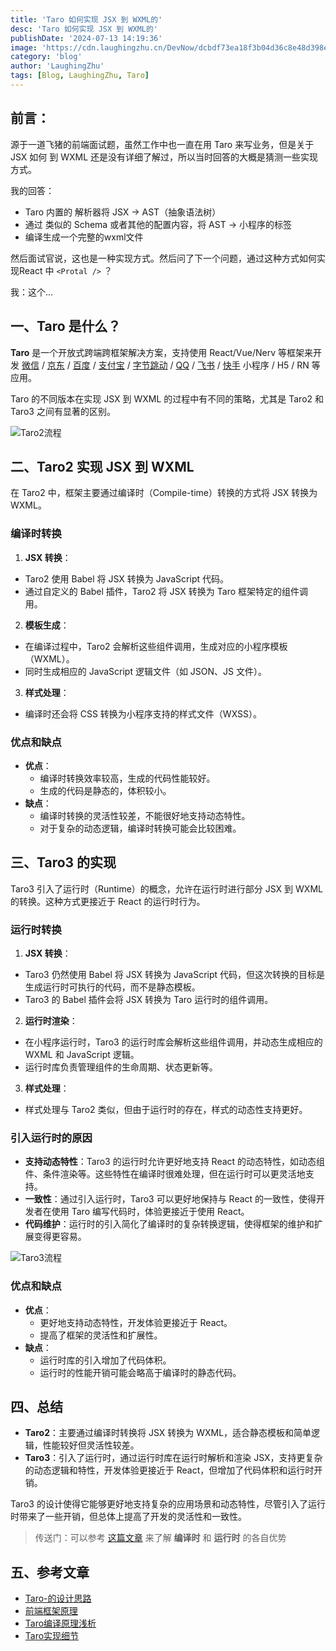 ```yaml
---
title: 'Taro 如何实现 JSX 到 WXML的'
desc: 'Taro 如何实现 JSX 到 WXML的'
publishDate: '2024-07-13 14:19:36'
image: 'https://cdn.laughingzhu.cn/DevNow/dcbdf73ea18f3b04d36c8e48d398e3ad-f0ecb8.png'
category: 'blog'
author: 'LaughingZhu'
tags: [Blog, LaughingZhu, Taro]
---
```


## 前言：

源于一道飞猪的前端面试题，虽然工作中也一直在用 Taro 来写业务，但是关于 JSX 如何 到 WXML 还是没有详细了解过，所以当时回答的大概是猜测一些实现方式。

我的回答：

- Taro 内置的 解析器将 JSX -> AST（抽象语法树）
- 通过 类似的 Schema 或者其他的配置内容，将 AST -> 小程序的标签
- 编译生成一个完整的wxml文件

然后面试官说，这也是一种实现方式。然后问了下一个问题，通过这种方式如何实现React 中 `<Protal />` ？

我：这个...

## 一、Taro 是什么？

**Taro** 是一个开放式跨端跨框架解决方案，支持使用 React/Vue/Nerv 等框架来开发 [微信](https://mp.weixin.qq.com/) / [京东](https://mp.jd.com/?entrance=taro) / [百度](https://smartprogram.baidu.com/) / [支付宝](https://mini.open.alipay.com/) / [字节跳动](https://developer.open-douyin.com/) / [QQ](https://q.qq.com/) / [飞书](https://open.feishu.cn/document/uYjL24iN/ucDOzYjL3gzM24yN4MjN) / [快手](https://mp.kuaishou.com/) 小程序 / H5 / RN 等应用。

Taro 的不同版本在实现 JSX 到 WXML 的过程中有不同的策略，尤其是 Taro2 和 Taro3 之间有显著的区别。

![Taro2流程](https://cdn.laughingzhu.cn/DevNow/4edea3a6feac608a791838ad2d72c7f2-d611de.jpg)

## 二、Taro2 实现 JSX 到 WXML

在 Taro2 中，框架主要通过编译时（Compile-time）转换的方式将 JSX 转换为 WXML。

### 编译时转换

1. **JSX 转换**：

- Taro2 使用 Babel 将 JSX 转换为 JavaScript 代码。
- 通过自定义的 Babel 插件，Taro2 将 JSX 转换为 Taro 框架特定的组件调用。

2. **模板生成**：

- 在编译过程中，Taro2 会解析这些组件调用，生成对应的小程序模板（WXML）。
- 同时生成相应的 JavaScript 逻辑文件（如 JSON、JS 文件）。

3. **样式处理**：

- 编译时还会将 CSS 转换为小程序支持的样式文件（WXSS）。

### 优点和缺点

- **优点**：
  - 编译时转换效率较高，生成的代码性能较好。
  - 生成的代码是静态的，体积较小。
- **缺点**：
  - 编译时转换的灵活性较差，不能很好地支持动态特性。
  - 对于复杂的动态逻辑，编译时转换可能会比较困难。

## 三、Taro3 的实现

Taro3 引入了运行时（Runtime）的概念，允许在运行时进行部分 JSX 到 WXML 的转换。这种方式更接近于 React 的运行时行为。

### 运行时转换

1. **JSX 转换**：

- Taro3 仍然使用 Babel 将 JSX 转换为 JavaScript 代码，但这次转换的目标是生成运行时可执行的代码，而不是静态模板。
- Taro3 的 Babel 插件会将 JSX 转换为 Taro 运行时的组件调用。

2. **运行时渲染**：

- 在小程序运行时，Taro3 的运行时库会解析这些组件调用，并动态生成相应的 WXML 和 JavaScript 逻辑。
- 运行时库负责管理组件的生命周期、状态更新等。

3. **样式处理**：

- 样式处理与 Taro2 类似，但由于运行时的存在，样式的动态性支持更好。

### 引入运行时的原因

- **支持动态特性**：Taro3 的运行时允许更好地支持 React 的动态特性，如动态组件、条件渲染等。这些特性在编译时很难处理，但在运行时可以更灵活地支持。
- **一致性**：通过引入运行时，Taro3 可以更好地保持与 React 的一致性，使得开发者在使用 Taro 编写代码时，体验更接近于使用 React。
- **代码维护**：运行时的引入简化了编译时的复杂转换逻辑，使得框架的维护和扩展变得更容易。

![Taro3流程](https://cdn.laughingzhu.cn/DevNow/59274ebfee1c3f90d32efa9dfdb22da2-adabe6.jpg)

### 优点和缺点

- **优点**：
  - 更好地支持动态特性，开发体验更接近于 React。
  - 提高了框架的灵活性和扩展性。
- **缺点**：
  - 运行时库的引入增加了代码体积。
  - 运行时的性能开销可能会略高于编译时的静态代码。

## 四、总结

- **Taro2**：主要通过编译时转换将 JSX 转换为 WXML，适合静态模板和简单逻辑，性能较好但灵活性较差。
- **Taro3**：引入了运行时，通过运行时库在运行时解析和渲染 JSX，支持更复杂的动态逻辑和特性，开发体验更接近于 React，但增加了代码体积和运行时开销。

Taro3 的设计使得它能够更好地支持复杂的应用场景和动态特性，尽管引入了运行时带来了一些开销，但总体上提高了开发的灵活性和一致性。

> 传送门：可以参考 [这篇文章](https://www.laughingzhu.cn/posts/2023-11-25/) 来了解 **编译时** 和 **运行时** 的各自优势

## 五、参考文章

- [Taro-的设计思路](https://docs.taro.zone/blog/2018-06-07-Taro/#taro-%E7%9A%84%E8%AE%BE%E8%AE%A1%E6%80%9D%E8%B7%AF)
- [前端框架原理](https://www.laughingzhu.cn/detail/25)
- [Taro编译原理浅析](https://juejin.cn/post/6983864416819216415#heading-10)
- [Taro实现细节](https://docs.taro.zone/docs/implement-note)
